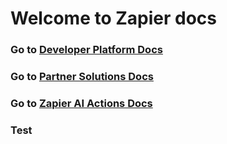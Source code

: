 # Welcome to Zapier docs

### Go to [Developer Platform Docs](/platform)
### Go to [Partner Solutions Docs](/partner-solutions)
### Go to [Zapier AI Actions Docs](/ai-actions)
### Test